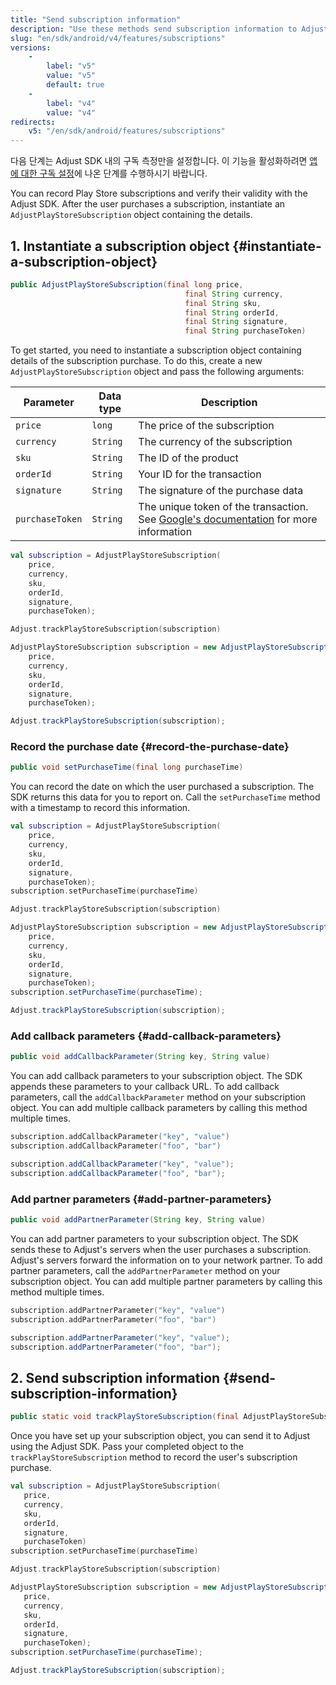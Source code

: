 ```yaml
---
title: "Send subscription information"
description: "Use these methods send subscription information to Adjust."
slug: "en/sdk/android/v4/features/subscriptions"
versions: 
    - 
        label: "v5"
        value: "v5"
        default: true
    - 
        label: "v4"
        value: "v4"
redirects: 
    v5: "/en/sdk/android/features/subscriptions"
---
```

<callout type="important"> 

다음 단계는 Adjust SDK 내의 구독 측정만을 설정합니다. 이 기능을 활성화하려면 [앱에 대한 구독 설정](https://help.adjust.com/en/article/set-up-subscriptions-for-your-app)에 나온 단계를 수행하시기 바랍니다.
</Callout> 

You can record Play Store subscriptions and verify their validity with the Adjust SDK. After the user purchases a subscription, instantiate an `AdjustPlayStoreSubscription` object containing the details.

1\. Instantiate a subscription object \{\#instantiate\-a\-subscription\-object\}
---------------------------------------------------------------------------------------

<codeblock title="Method signature"> 

```java
public AdjustPlayStoreSubscription(final long price,
                                       final String currency,
                                       final String sku,
                                       final String orderId,
                                       final String signature,
                                       final String purchaseToken)

```

</CodeBlock> 

To get started, you need to instantiate a subscription object containing details of the subscription purchase. To do this, create a new `AdjustPlayStoreSubscription` object and pass the following arguments:

|    Parameter    | Data type |                                                                              Description                                                                               |
|-----------------|-----------|------------------------------------------------------------------------------------------------------------------------------------------------------------------------|
| `price`         | `long`    | The price of the subscription                                                                                                                                          |
| `currency`      | `String`  | The currency of the subscription                                                                                                                                       |
| `sku`           | `String`  | The ID of the product                                                                                                                                                  |
| `orderId`       | `String`  | Your ID for the transaction                                                                                                                                            |
| `signature`     | `String`  | The signature of the purchase data                                                                                                                                     |
| `purchaseToken` | `String`  | The unique token of the transaction. See [Google's documentation](https://developer.android.com/reference/com/android/billingclient/api/Purchase) for more information |

<tabs> <tab title="Kotlin" sync="kotlin"> 

```kotlin
val subscription = AdjustPlayStoreSubscription(
    price,
    currency,
    sku,
    orderId,
    signature,
    purchaseToken);

Adjust.trackPlayStoreSubscription(subscription)
```

</Tab> <tab title="Java" sync="java" > 

```java
AdjustPlayStoreSubscription subscription = new AdjustPlayStoreSubscription(
    price,
    currency,
    sku,
    orderId,
    signature,
    purchaseToken);

Adjust.trackPlayStoreSubscription(subscription);
```

</Tab> </Tabs> 

### Record the purchase date \{\#record\-the\-purchase\-date\}

<codeblock title="Method signature"> 

```java
public void setPurchaseTime(final long purchaseTime)
```

</CodeBlock> 

You can record the date on which the user purchased a subscription. The SDK returns this data for you to report on. Call the `setPurchaseTime` method with a timestamp to record this information.
<tabs> <tab title="Kotlin" sync="kotlin"> 

```kotlin
val subscription = AdjustPlayStoreSubscription(
    price,
    currency,
    sku,
    orderId,
    signature,
    purchaseToken);
subscription.setPurchaseTime(purchaseTime)

Adjust.trackPlayStoreSubscription(subscription)
```

</Tab> <tab title="Java" sync="java" > 

```java
AdjustPlayStoreSubscription subscription = new AdjustPlayStoreSubscription(
    price,
    currency,
    sku,
    orderId,
    signature,
    purchaseToken);
subscription.setPurchaseTime(purchaseTime);

Adjust.trackPlayStoreSubscription(subscription);
```

</Tab> </Tabs> 

### Add callback parameters \{\#add\-callback\-parameters\}

<codeblock title="Method signature"> 

```java
public void addCallbackParameter(String key, String value)
```

</CodeBlock> 

You can add callback parameters to your subscription object. The SDK appends these parameters to your callback URL. To add callback parameters, call the `addCallbackParameter` method on your subscription object. You can add multiple callback parameters by calling this method multiple times.
<tabs> <tab title="Kotlin" sync="kotlin"> 

```kotlin
subscription.addCallbackParameter("key", "value")
subscription.addCallbackParameter("foo", "bar")
```

</Tab> <tab title="Java" sync="java" > 

```java
subscription.addCallbackParameter("key", "value");
subscription.addCallbackParameter("foo", "bar");
```

</Tab> </Tabs> 

### Add partner parameters \{\#add\-partner\-parameters\}

<codeblock title="Method signature"> 

```java
public void addPartnerParameter(String key, String value)
```

</CodeBlock> 

You can add partner parameters to your subscription object. The SDK sends these to Adjust's servers when the user purchases a subscription. Adjust's servers forward the information on to your network partner. To add partner parameters, call the `addPartnerParameter` method on your subscription object. You can add multiple partner parameters by calling this method multiple times.
<tabs> <tab title="Kotlin" sync="kotlin"> 

```kotlin
subscription.addPartnerParameter("key", "value")
subscription.addPartnerParameter("foo", "bar")
```

</Tab> <tab title="Java" sync="java" > 

```java
subscription.addPartnerParameter("key", "value");
subscription.addPartnerParameter("foo", "bar");
```

</Tab> </Tabs> 

2\. Send subscription information \{\#send\-subscription\-information\}
-----------------------------------------------------------------------------

<codeblock title="Method signature"> 

```java
public static void trackPlayStoreSubscription(final AdjustPlayStoreSubscription subscription)
```

</CodeBlock> 

Once you have set up your subscription object, you can send it to Adjust using the Adjust SDK. Pass your completed object to the `trackPlayStoreSubscription` method to record the user's subscription purchase.
<tabs> <tab title="Kotlin" sync="kotlin"> 

```kotlin
val subscription = AdjustPlayStoreSubscription(
   price,
   currency,
   sku,
   orderId,
   signature,
   purchaseToken)
subscription.setPurchaseTime(purchaseTime)

Adjust.trackPlayStoreSubscription(subscription)
```

</Tab> <tab title="Java" sync="java" > 

```java
AdjustPlayStoreSubscription subscription = new AdjustPlayStoreSubscription(
   price,
   currency,
   sku,
   orderId,
   signature,
   purchaseToken);
subscription.setPurchaseTime(purchaseTime);

Adjust.trackPlayStoreSubscription(subscription);
```

</Tab> </Tabs>

